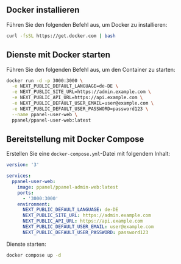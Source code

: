 ## Docker installieren

Führen Sie den folgenden Befehl aus, um Docker zu installieren:

```bash
curl -fsSL https://get.docker.com | bash
```

## Dienste mit Docker starten

Führen Sie den folgenden Befehl aus, um den Container zu starten:

```bash
docker run -d -p 3000:3000 \
  -e NEXT_PUBLIC_DEFAULT_LANGUAGE=de-DE \
  -e NEXT_PUBLIC_SITE_URL=https://admin.example.com \
  -e NEXT_PUBLIC_API_URL=https://api.example.com \
  -e NEXT_PUBLIC_DEFAULT_USER_EMAIL=user@example.com \
  -e NEXT_PUBLIC_DEFAULT_USER_PASSWORD=password123 \
  --name ppanel-user-web \
  ppanel/ppanel-user-web:latest
```

## Bereitstellung mit Docker Compose

Erstellen Sie eine `docker-compose.yml`-Datei mit folgendem Inhalt:

```yaml
version: '3'

services:
  ppanel-user-web:
    image: ppanel/ppanel-admin-web:latest
    ports:
      - '3000:3000'
    environment:
      NEXT_PUBLIC_DEFAULT_LANGUAGE: de-DE
      NEXT_PUBLIC_SITE_URL: https://admin.example.com
      NEXT_PUBLIC_API_URL: https://api.example.com
      NEXT_PUBLIC_DEFAULT_USER_EMAIL: user@example.com
      NEXT_PUBLIC_DEFAULT_USER_PASSWORD: password123
```

Dienste starten:

```bash
docker compose up -d
```


<Giscus />
